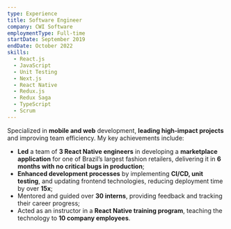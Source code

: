 ```yaml
---
type: Experience
title: Software Engineer
company: CWI Software
employmentType: Full-time
startDate: September 2019
endDate: October 2022
skills:
  - React.js
  - JavaScript
  - Unit Testing
  - Next.js
  - React Native
  - Redux.js
  - Redux Saga
  - TypeScript
  - Scrum
---
```


Specialized in **mobile and web** development, **leading high-impact projects** and improving team efficiency. My key achievements include:

- **Led** a team of **3 React Native engineers** in developing a **marketplace application** for one of Brazil’s largest fashion retailers, delivering it in **6 months with no critical bugs in production**;
- **Enhanced development processes** by implementing **CI/CD, unit testing**, and updating frontend technologies, reducing deployment time by over **15x**;
- Mentored and guided over **30 interns**, providing feedback and tracking their career progress;
- Acted as an instructor in a **React Native training program**, teaching the technology to **10 company employees**.
